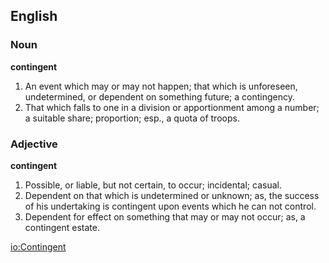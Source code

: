 ==English==

===Noun===

'''contingent'''

#An event which may or may not happen; that which is unforeseen, undetermined, or dependent on something future; a contingency.
#That which falls to one in a division or apportionment among a number; a suitable share; proportion; esp., a quota of troops.

===Adjective===

'''contingent'''

#Possible, or liable, but not certain, to occur; incidental; casual.
#Dependent on that which is undetermined or unknown; as, the success of his undertaking is contingent upon events which he can not control.
#Dependent for effect on something that may or may not occur; as, a contingent estate.

[[io:Contingent]]